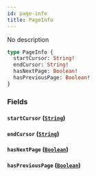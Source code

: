 ```yaml
---
id: page-info
title: PageInfo
---
```



No description

```graphql
type PageInfo {
  startCursor: String!
  endCursor: String!
  hasNextPage: Boolean!
  hasPreviousPage: Boolean!
}
```


### Fields

#### `startCursor` ([`String`](/cyberconnect-api/reference/scalars/string))




#### `endCursor` ([`String`](/cyberconnect-api/reference/scalars/string))




#### `hasNextPage` ([`Boolean`](/cyberconnect-api/reference/scalars/boolean))




#### `hasPreviousPage` ([`Boolean`](/cyberconnect-api/reference/scalars/boolean))






